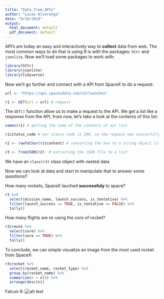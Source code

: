 ```yaml
---
title: "Data_from_APIs"
author: "Lucas Alvarenga"
date: "9/18/2018"
output:
  html_document: default
  pdf_document: default
---
```


API's are today an easy and interactively way to **collect** data from web. The most common ways to do that is using R is with the packages: `httr` and `jsonlite`. 
Now we'll load some packages to work with:

```r
library(httr)
library(jsonlite)
library(tidyverse)
```

Now we'll go further and connect with a API from SpaceX to do a request:

```r

url <- "https://api.spacexdata.com/v2/launches"

r1 <- GET(url = url) # request

```

The `GET()` function allow us to make a request to the API. We get a list like a response from the API, from now, let's take a look at the contents of this list:

```r

names(r1) # getting the name of the contents of our list

r1$status_code # our status code is 200, so the request was succesfully

r2 <- rawToChar(r1$content) # converting the hex to a string object (it converted to a JSON format)

r3 <- fromJSON(r2)  # extracting the JSON file to a list

```

We have an `class(r3)` class object with nested data

Now we can look at data and start to manipulate that to answer some questions!!

How many rockets, SpaceX lauched **successfuly** to space?

```r
r3 %>% 
  select(mission_name, launch_success, is_tentative) %>% 
  filter(launch_success == TRUE, is_tentative == FALSE) %>% 
  tally()
```

How many flights are re-using the core of rocket?

```r
r3$reuse %>% 
  select(core) %>% 
  filter(core == TRUE) %>% 
  tally()
```

To conclude, we can simple visualize an image from the most used rocket from SpaceX:

```r
r3$rocket %>% 
  select(rocket_name, rocket_type) %>%
  group_by(rocket_name) %>% 
  summarize(n = n()) %>% 
  arrange(desc(n))

```

Falcon 9:
![alt text](https://spacenews.com/wp-content/uploads/2018/02/f9-govsat.jpg "Logo Title Text 1")